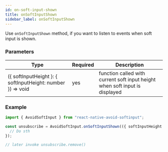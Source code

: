 ```yaml
---
id: on-soft-input-shown
title: onSoftInputShown
sidebar_label: onSoftInputShown
---
```


Use `onSoftInputShown` method, if you want to listen to events when soft input is shown.

### Parameters

| Type                                                           | Required | Description                                                                 |
| -------------------------------------------------------------- | -------- | --------------------------------------------------------------------------- |
| (\{ softInputHeight \}: \{ softInputHeight: number \}) => void | yes      | function called with current soft input height when soft input is displayed |

### Example

```ts
import { AvoidSoftInput } from "react-native-avoid-softinput";

const unsubscribe = AvoidSoftInput.onSoftInputShown(({ softInputHeight }) => {
  // Do sth
});

// later invoke unsubscribe.remove()
```
